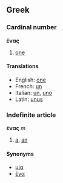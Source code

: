 ==Greek==
===Cardinal number===
'''ένας'''

# [[one]]

====Translations====
*English: [[one]]
*French: [[un]]
*Italian: [[un]], [[uno]]
*Latin: [[unus]]

===Indefinite article===
'''ένας''' ''m''

# [[a]], [[an]]

====Synonyms====
*[[μία]]
*[[ένα]]